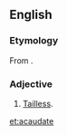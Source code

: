 ==English==

===Etymology===
From {{prefix|a|caudate}}.

===Adjective===
{{en-adj|-}}

# [[tailless|Tailless]].

[[et:acaudate]]